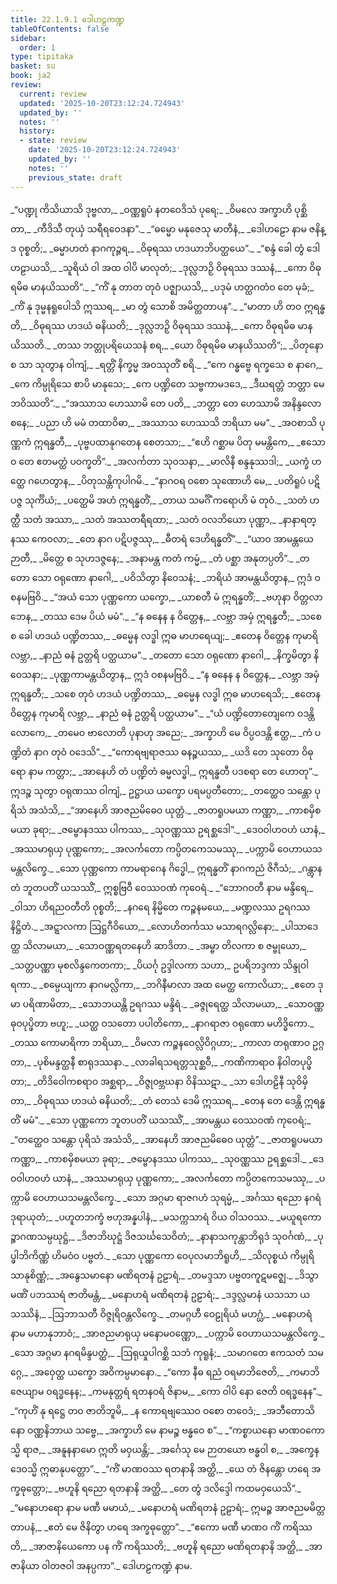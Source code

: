 ```yaml
---
title: 22.1.9.1 ဒေါဟဠကဏ္ဍ
tableOfContents: false
sidebar:
  order: 1
type: tipitaka
basket: su
book: ja2
review:
  current: review
  updated: '2025-10-20T23:12:24.724943'
  updated_by: ''
  notes: ''
  history:
  - state: review
    date: '2025-10-20T23:12:24.724943'
    updated_by: ''
    notes: ''
    previous_state: draft
---
```



<DynamicBreadcrumb />


<ReviewStatus review={frontmatter.review} showDetails={true} />

<HypothesisAnnotation frontmatter={frontmatter} />

<Division number="1346" book="ja2" e="ch" v="23" p="275">

<Paragraph number="2680" type="verses" book="ja2">
_“ပဏ္ဍု ကိသိယာသိ ဒုဗ္ဗလာ,_  
_ဝဏ္ဏရူပံ နတဝေဒိသံ ပုရေ;_  
_ဝိမလေ အက္ခာဟိ ပုစ္ဆိတာ,_  
_ကီဒိသီ တုယှံ သရီရဝေဒနာ”._  

</Paragraph>

</Division>
<Division number="1347" book="ja2" e="ch" v="23" p="275">

<Paragraph number="2681" type="verses" book="ja2">
_“ဓမ္မော မနုဇေသု မာတီနံ,_  
_ဒေါဟဠော နာမ ဇနိန္ဒ ဝုစ္စတိ;_  
_ဓမ္မာဟတံ နာဂကုဉ္ဇရ,_  
_ဝိဓုရဿ ဟဒယာဘိပတ္ထယေ”._  

</Paragraph>

</Division>
<Division number="1348" book="ja2" e="ch" v="23" p="275">

<Paragraph number="2682" type="verses" book="ja2">
_“စန္ဒံ ခေါ တွံ ဒေါဟဠာယသိ,_  
_သူရိယံ ဝါ အထ ဝါပိ မာလုတံ;_  
_ဒုလ္လဘဉှိ ဝိဓုရဿ ဒဿနံ,_  
_ကော ဝိဓုရမိဓ မာနယိဿတိ”._  

</Paragraph>

</Division>
<Division number="1349" book="ja2" e="ch" v="23" p="275">

<Paragraph number="2683" type="verses" book="ja2">
_“ကိံ နု တာတ တုဝံ ပဇ္ဈာယသိ,_  
_ပဒုမံ ဟတ္ထဂတံဝ တေ မုခံ;_  
_ကိံ နု ဒုမ္မနရူပေါသိ ဣဿရ,_  
_မာ တွံ သောစိ အမိတ္တတာပန”._  

</Paragraph>

</Division>
<Division number="1350" book="ja2" e="ch" v="23" p="276">

<Paragraph number="2684" type="verses" book="ja2">
_“မာတာ ဟိ တဝ ဣရန္ဓတိ,_  
_ဝိဓုရဿ ဟဒယံ ဓနိယတိ;_  
_ဒုလ္လဘဉှိ ဝိဓုရဿ ဒဿနံ,_  
_ကော ဝိဓုရမိဓ မာနယိဿတိ._  

</Paragraph>

</Division>
<Division number="1351" book="ja2" e="ch" v="23" p="276">

<Paragraph number="2685" type="verses" book="ja2">
_တဿ ဘတ္တုပရိယေသနံ စရ,_  
_ယော ဝိဓုရမိဓ မာနယိဿတိ”;_  
_ပိတုနော စ သာ သုတွာန ဝါကျံ,_  
_ရတ္တိံ နိက္ခမ္မ အဝဿုတိံ စရိ._  

</Paragraph>

</Division>
<Division number="1352" book="ja2" e="ch" v="23" p="276">

<Paragraph number="2686" type="verses" book="ja2">
_“ကေ ဂန္ဓဗ္ဗေ ရက္ခသေ စ နာဂေ,_  
_ကေ ကိမ္ပုရိသေ စာပိ မာနုသေ;_  
_ကေ ပဏ္ဍိတေ သဗ္ဗကာမဒဒေ,_  
_ဒီဃရတ္တံ ဘတ္တာ မေ ဘဝိဿတိ”._  

</Paragraph>

</Division>
<Division number="1353" book="ja2" e="ch" v="23" p="276">

<Paragraph number="2687" type="verses" book="ja2">
_“အဿာသ ဟေဿာမိ တေ ပတိ,_  
_ဘတ္တာ တေ ဟေဿာမိ အနိန္ဒလောစနေ;_  
_ပညာ ဟိ မမံ တထာဝိဓာ,_  
_အဿာသ ဟေဿသိ ဘရိယာ မမ”._  

</Paragraph>

</Division>
<Division number="1354" book="ja2" e="ch" v="23" p="276">

<Paragraph number="2688" type="verses" book="ja2">
_အဝစာသိ ပုဏ္ဏကံ ဣရန္ဓတီ,_  
_ပုဗ္ဗပထာနုဂတေန စေတသာ;_  
_“ဧဟိ ဂစ္ဆာမ ပိတု မမန္တိကေ,_  
_ဧသောဝ တေ ဧတမတ္ထံ ပဝက္ခတိ”._  

</Paragraph>

</Division>
<Division number="1355" book="ja2" e="ch" v="23" p="276">

<Paragraph number="2689" type="verses" book="ja2">
_အလင်္ကတာ သုဝသနာ,_  
_မာလိနီ စန္ဒနုဿဒါ;_  
_ယက္ခံ ဟတ္ထေ ဂဟေတွာန,_  
_ပိတုသန္တိကုပါဂမိ._  

</Paragraph>

</Division>
<Division number="1356" book="ja2" e="ch" v="23" p="276">

<Paragraph number="2690" type="verses" book="ja2">
_“နာဂဝရ ဝစော သုဏောဟိ မေ,_  
_ပတိရူပံ ပဋိပဇ္ဇ သုင်္ကိယံ;_  
_ပတ္ထေမိ အဟံ ဣရန္ဓတိံ,_  
_တာယ သမင်္ဂိံ ကရောဟိ မံ တုဝံ._  

</Paragraph>

</Division>
<Division number="1357" book="ja2" e="ch" v="23" p="276">

<Paragraph number="2691" type="verses" book="ja2">
_သတံ ဟတ္ထီ သတံ အဿာ,_  
_သတံ အဿတရီရထာ;_  
_သတံ ဝလဘိယော ပုဏ္ဏာ,_  
_နာနာရတ္နဿ ကေဝလာ;_  
_တေ နာဂ ပဋိပဇ္ဇဿု,_  
_ဓီတရံ ဒေဟိရန္ဓတိံ”._  

</Paragraph>

</Division>
<Division number="1358" book="ja2" e="ch" v="23" p="277">

<Paragraph number="2692" type="verses" book="ja2">
_“ယာဝ အာမန္တယေ ဉာတီ,_  
_မိတ္တေ စ သုဟဒဇ္ဇနေ;_  
_အနာမန္တ ကတံ ကမ္မံ,_  
_တံ ပစ္ဆာ အနုတပ္ပတိ”._  

</Paragraph>

</Division>
<Division number="1359" book="ja2" e="ch" v="23" p="277">

<Paragraph number="2693" type="verses" book="ja2">
_တတော သော ဝရုဏော နာဂေါ,_  
_ပဝိသိတွာ နိဝေသနံ;_  
_ဘရိယံ အာမန္တယိတွာန,_  
ဣဒံ ဝစနမဗြဝိ._  

</Paragraph>

</Division>
<Division number="1360" book="ja2" e="ch" v="23" p="277">

<Paragraph number="2694" type="verses" book="ja2">
_“အယံ သော ပုဏ္ဏကော ယက္ခော,_  
_ယာစတီ မံ ဣရန္ဓတိံ;_  
_ဗဟုနာ ဝိတ္တလာဘေန,_  
_တဿ ဒေမ ပိယံ မမံ”._  

</Paragraph>

</Division>
<Division number="1361" book="ja2" e="ch" v="23" p="277">

<Paragraph number="2695" type="verses" book="ja2">
_“န ဓနေန န ဝိတ္တေန,_  
_လဗ္ဘာ အမှံ ဣရန္ဓတီ;_  
_သစေ စ ခေါ ဟဒယံ ပဏ္ဍိတဿ,_  
_ဓမ္မေန လဒ္ဓါ ဣဓ မာဟရေယျ;_  
_ဧတေန ဝိတ္တေန ကုမာရိ လဗ္ဘာ,_  
_နာညံ ဓနံ ဥတ္တရိ ပတ္ထယာမ”._  

</Paragraph>

</Division>
<Division number="1362" book="ja2" e="ch" v="23" p="277">

<Paragraph number="2696" type="verses" book="ja2">
_တတော သော ဝရုဏော နာဂေါ,_  
_နိက္ခမိတွာ နိဝေသနာ;_  
_ပုဏ္ဏကာမန္တယိတွာန,_  
ဣဒံ ဝစနမဗြဝိ._  

</Paragraph>

</Division>
<Division number="1363" book="ja2" e="ch" v="23" p="277">

<Paragraph number="2697" type="verses" book="ja2">
_“န ဓနေန န ဝိတ္တေန,_  
_လဗ္ဘာ အမှံ ဣရန္ဓတီ;_  
_သစေ တုဝံ ဟဒယံ ပဏ္ဍိတဿ,_  
_ဓမ္မေန လဒ္ဓါ ဣဓ မာဟရေသိ;_  
_ဧတေန ဝိတ္တေန ကုမာရိ လဗ္ဘာ,_  
_နာညံ ဓနံ ဥတ္တရိ ပတ္ထယာမ”._  

</Paragraph>

</Division>
<Division number="1364" book="ja2" e="ch" v="23" p="277">

<Paragraph number="2698" type="verses" book="ja2">
_“ယံ ပဏ္ဍိတောတျေကေ ဝဒန္တိ လောကေ,_  
_တမေဝ ဗာလောတိ ပုနာဟု အညေ;_  
_အက္ခာဟိ မေ ဝိပ္ပဝဒန္တိ ဧတ္ထ,_  
_ကံ ပဏ္ဍိတံ နာဂ တုဝံ ဝဒေသိ”._  

</Paragraph>

</Division>
<Division number="1365" book="ja2" e="ch" v="23" p="277">

<Paragraph number="2699" type="verses" book="ja2">
_“ကောရဗျရာဇဿ ဓနဉ္စယဿ,_  
_ယဒိ တေ သုတော ဝိဓုရော နာမ ကတ္တာ;_  
_အာနေဟိ တံ ပဏ္ဍိတံ ဓမ္မလဒ္ဓါ,_  
ဣရန္ဓတီ ပဒစရာ တေ ဟောတု”._  

</Paragraph>

</Division>
<Division number="1366" book="ja2" e="ch" v="23" p="277">

<Paragraph number="2700" book="ja2">
ဣဒဉ္စ သုတွာ ဝရုဏဿ ဝါကျံ,_  
ဥဋ္ဌာယ ယက္ခော ပရမပ္ပတီတော;_  
_တတ္ထေဝ သန္တော ပုရိသံ အသံသိ,_  
_“အာနေဟိ အာဇညမိဓေဝ ယုတ္တံ._  

</Paragraph>

</Division>
<Division number="1367" book="ja2" e="ch" v="23" p="278">

<Paragraph number="2701" type="verses" book="ja2">
_ဇာတရူပမယာ ကဏ္ဏာ,_  
_ကာစမှိစမယာ ခုရာ;_  
_ဇမ္ဗောနဒဿ ပါကဿ,_  
_သုဝဏ္ဏဿ ဥရစ္ဆဒေါ”._  

</Paragraph>

</Division>
<Division number="1368" book="ja2" e="ch" v="23" p="278">

<Paragraph number="2702" type="verses" book="ja2">
_ဒေဝဝါဟဝဟံ ယာနံ,_  
_အဿမာရုယှ ပုဏ္ဏကော;_  
_အလင်္ကတော ကပ္ပိတကေသမဿု,_  
_ပက္ကာမိ ဝေဟာယသမန္တလိက္ခေ._  

</Paragraph>

</Division>
<Division number="1369" book="ja2" e="ch" v="23" p="278">

<Paragraph number="2703" book="ja2">
_သော ပုဏ္ဏကော ကာမရာဂေန ဂိဒ္ဓေါ,_  
ဣရန္ဓတိံ နာဂကညံ ဇိဂီသံ;_  
_ဂန္တွာန တံ ဘူတပတိံ ယသဿိံ,_  
ဣစ္စဗြဝီ ဝေဿဝဏံ ကုဝေရံ._  

</Paragraph>

</Division>
<Division number="1370" book="ja2" e="ch" v="23" p="278">

<Paragraph number="2704" type="verses" book="ja2">
_“ဘောဂဝတီ နာမ မန္ဒိရေ,_  
_ဝါသာ ဟိရညဝတီတိ ဝုစ္စတိ;_  
_နဂရေ နိမ္မိတေ ကဉ္စနမယေ,_  
_မဏ္ဍလဿ ဥရဂဿ နိဋ္ဌိတံ._  

</Paragraph>

</Division>
<Division number="1371" book="ja2" e="ch" v="23" p="278">

<Paragraph number="2705" type="verses" book="ja2">
_အဋ္ဋာလကာ ဩဋ္ဌဂီဝိယော,_  
_လောဟိတင်္ကဿ မသာရဂလ္လိနော;_  
_ပါသာဒေတ္ထ သိလာမယာ,_  
_သောဝဏ္ဏရတနေဟိ ဆာဒိတာ._  

</Paragraph>

</Division>
<Division number="1372" book="ja2" e="ch" v="23" p="278">

<Paragraph number="2706" type="verses" book="ja2">
_အမ္ဗာ တိလကာ စ ဇမ္ဗုယော,_  
_သတ္တပဏ္ဏာ မုစလိန္ဒကေတကာ;_  
_ပိယင်္ဂု ဥဒ္ဒါလကာ သဟာ,_  
ဥပရိဘဒ္ဒကာ သိန္ဒုဝါရကာ._  

</Paragraph>

</Division>
<Division number="1373" book="ja2" e="ch" v="23" p="278">

<Paragraph number="2707" type="verses" book="ja2">
_စမ္ပေယျကာ နာဂမလ္လိကာ,_  
_ဘဂိနီမာလာ အထ မေတ္ထ ကောလိယာ;_  
_ဧတေ ဒုမာ ပရိဏာမိတာ,_  
_သောဘယန္တိ ဥရဂဿ မန္ဒိရံ._  

</Paragraph>

</Division>
<Division number="1374" book="ja2" e="ch" v="23" p="279">

<Paragraph number="2708" type="verses" book="ja2">
_ခဇ္ဇုရေတ္ထ သိလာမယာ,_  
_သောဝဏ္ဏဓုဝပုပ္ဖိတာ ဗဟူ;_  
_ယတ္ထ ဝသတော ပပါတိကော,_  
_နာဂရာဇာ ဝရုဏော မဟိဒ္ဓိကော._  

</Paragraph>

</Division>
<Division number="1375" book="ja2" e="ch" v="23" p="279">

<Paragraph number="2709" type="verses" book="ja2">
_တဿ ကောမာရိကာ ဘရိယာ,_  
_ဝိမလာ ကဉ္စနဝေလ္လိဝိဂ္ဂဟာ;_  
_ကာလာ တရုဏာဝ ဥဂ္ဂတာ,_  
_ပုစိမန္ဒတ္ထနီ စာရုဒဿနာ._  

</Paragraph>

</Division>
<Division number="1376" book="ja2" e="ch" v="23" p="279">

<Paragraph number="2710" type="verses" book="ja2">
_လာခါရသရတ္တသုစ္ဆဝီ,_  
_ကဏိကာရာဝ နိဝါတပုပ္ဖိတာ;_  
_တိဒိဝေါကစရာဝ အစ္ဆရာ,_  
_ဝိဇ္ဇုဝဗ္ဘဃနာ ဝိနိဿဋာ._  

</Paragraph>

</Division>
<Division number="1377" book="ja2" e="ch" v="23" p="279">

<Paragraph number="2711" type="verses" book="ja2">
_သာ ဒေါဟဠိနီ သုဝိမှိတာ,_  
_ဝိဓုရဿ ဟဒယံ ဓနိယတိ;_  
_တံ တေသံ ဒေမိ ဣဿရ,_  
_တေန တေ ဒေန္တိ ဣရန္ဓတိံ မမံ”._  

</Paragraph>

</Division>
<Division number="1378" book="ja2" e="ch" v="23" p="279">

<Paragraph number="2712" type="verses" book="ja2">
_သော ပုဏ္ဏကော ဘူတပတိံ ယသဿိံ,_  
_အာမန္တယ ဝေဿဝဏံ ကုဝေရံ;_  
_“တတ္ထေဝ သန္တော ပုရိသံ အသံသိ,_  
_အာနေဟိ အာဇညမိဓေဝ ယုတ္တံ”._  

</Paragraph>

</Division>
<Division number="1379" book="ja2" e="ch" v="23" p="279">

<Paragraph number="2713" type="verses" book="ja2">
_ဇာတရူပမယာ ကဏ္ဏာ,_  
_ကာစမှိစမယာ ခုရာ;_  
_ဇမ္ဗောနဒဿ ပါကဿ,_  
_သုဝဏ္ဏဿ ဥရစ္ဆဒေါ._  

</Paragraph>

</Division>
<Division number="1380" book="ja2" e="ch" v="23" p="279">

<Paragraph number="2714" type="verses" book="ja2">
_ဒေဝဝါဟဝဟံ ယာနံ,_  
_အဿမာရုယှ ပုဏ္ဏကော;_  
_အလင်္ကတော ကပ္ပိတကေသမဿု,_  
_ပက္ကာမိ ဝေဟာယသမန္တလိက္ခေ._  

</Paragraph>

</Division>
<Division number="1381" book="ja2" e="ch" v="23" p="280">

<Paragraph number="2715" type="verses" book="ja2">
_သော အဂ္ဂမာ ရာဇဂဟံ သုရမ္မံ,_  
_အင်္ဂဿ ရညော နဂရံ ဒုရာယုတံ;_  
_ပဟူတဘက္ခံ ဗဟုအန္နပါနံ,_  
_မသက္ကသာရံ ဝိယ ဝါသဝဿ._  

</Paragraph>

</Division>
<Division number="1382" book="ja2" e="ch" v="23" p="280">

<Paragraph number="2716" type="verses" book="ja2">
_မယူရကောဉ္စာဂဏသမ္ပဃုဋ္ဌံ,_  
_ဒိဇာဘိဃုဋ္ဌံ ဒိဇသင်္ဃသေဝိတံ;_  
_နာနာသကုန္တာဘိရုဒံ သုဝင်္ဂဏံ,_  
_ပုပ္ဖါဘိကိဏ္ဏံ ဟိမဝံဝ ပဗ္ဗတံ._  

</Paragraph>

</Division>
<Division number="1383" book="ja2" e="ch" v="23" p="280">

<Paragraph number="2717" type="verses" book="ja2">
_သော ပုဏ္ဏကော ဝေပုလမာဘိရူဟိ,_  
_သိလုစ္စယံ ကိမ္ပုရိသာနုစိဏ္ဏံ;_  
_အနွေသမာနော မဏိရတနံ ဥဠာရံ,_  
_တမဒ္ဒသာ ပဗ္ဗတကူဋမဇ္ဈေ._  

</Paragraph>

</Division>
<Division number="1384" book="ja2" e="ch" v="23" p="280">

<Paragraph number="2718" type="verses" book="ja2">
_ဒိသွာ မဏိံ ပဘဿရံ ဇာတိမန္တံ,_  
_မနောဟရံ မဏိရတနံ ဥဠာရံ;_  
_ဒဒ္ဒလ္လမာနံ ယသသာ ယသဿိနံ,_  
_ဩဘာသတီ ဝိဇ္ဇုရိဝန္တလိက္ခေ._  

</Paragraph>

</Division>
<Division number="1385" book="ja2" e="ch" v="23" p="280">

<Paragraph number="2719" type="verses" book="ja2">
_တမဂ္ဂဟီ ဝေဠုရိယံ မဟဂ္ဃံ,_  
_မနောဟရံ နာမ မဟာနုဘာဝံ;_  
_အာဇညမာရုယှ မနောမဝဏ္ဏော,_  
_ပက္ကာမိ ဝေဟာယသမန္တလိက္ခေ._  

</Paragraph>

</Division>
<Division number="1386" book="ja2" e="ch" v="23" p="280">

<Paragraph number="2720" type="verses" book="ja2">
_သော အဂ္ဂမာ နဂရမိန္ဒပတ္ထံ,_  
_ဩရုယှုပါဂစ္ဆိ သဘံ ကုရူနံ;_  
_သမာဂတေ ဧကသတံ သမဂ္ဂေ,_  
_အဝှေတ္ထ ယက္ခော အဝိကမ္ပမာနော._  

</Paragraph>

</Division>
<Division number="1387" book="ja2" e="ch" v="23" p="280">

<Paragraph number="2721" type="verses" book="ja2">
_“ကော နီဓ ရညံ ဝရမာဘိဇေတိ,_  
_ကမာဘိဇေယျာမ ဝရဒ္ဓနေန;_  
_ကမနုတ္တရံ ရတနဝရံ ဇိနာမ,_  
_ကော ဝါပိ နော ဇေတိ ဝရဒ္ဓနေန”._  

</Paragraph>

</Division>
<Division number="1388" book="ja2" e="ch" v="23" p="281">

<Paragraph number="2722" type="verses" book="ja2">
_“ကုဟိံ နု ရဋ္ဌေ တဝ ဇာတိဘူမိ,_  
_န ကောရဗျဿေဝ ဝစော တဝေဒံ;_  
_အဘီတောသိ နော ဝဏ္ဏနိဘာယ သဗ္ဗေ,_  
_အက္ခာဟိ မေ နာမဉ္စ ဗန္ဓဝေ စ”._  

</Paragraph>

</Division>
<Division number="1389" book="ja2" e="ch" v="23" p="281">

<Paragraph number="2723" type="verses" book="ja2">
_“ကစ္စာယနော မာဏဝကောသ္မိ ရာဇ,_  
_အနူနနာမော ဣတိ မဝှယန္တိ;_  
_အင်္ဂေသု မေ ဉာတယော ဗန္ဓဝါ စ,_  
_အက္ခေန ဒေဝသ္မိ ဣဓာနုပတ္တော”._  

</Paragraph>

</Division>
<Division number="1390" book="ja2" e="ch" v="23" p="281">

<Paragraph number="2724" type="verses" book="ja2">
_“ကိံ မာဏဝဿ ရတနာနိ အတ္ထိ,_  
_ယေ တံ ဇိနန္တော ဟရေ အက္ခဓုတ္တော;_  
_ဗဟူနိ ရညော ရတနာနိ အတ္ထိ,_  
_တေ တွံ ဒလိဒ္ဒေါ ကထမဝှယေသိ”._  

</Paragraph>

</Division>
<Division number="1391" book="ja2" e="ch" v="23" p="281">

<Paragraph number="2725" type="verses" book="ja2">
_“မနောဟရော နာမ မဏီ မမာယံ,_  
_မနောဟရံ မဏိရတနံ ဥဠာရံ;_  
ဣမဉ္စ အာဇညမမိတ္တတာပနံ,_  
_ဧတံ မေ ဇိနိတွာ ဟရေ အက္ခဓုတ္တော”._  

</Paragraph>

</Division>
<Division number="1392" book="ja2" e="ch" v="23" p="281">

<Paragraph number="2726" type="verses" book="ja2">
_“ဧကော မဏီ မာဏဝ ကိံ ကရိဿတိ,_  
_အာဇာနိယေကော ပန ကိံ ကရိဿတိ;_  
_ဗဟူနိ ရညော မဏိရတနာနိ အတ္ထိ,_  
_အာဇာနိယာ ဝါတဇဝါ အနပ္ပကာ”._  


</Paragraph>
</Division>

<Paragraph number="2727" type="center" book="ja2">
ဒေါဟဠကဏ္ဍံ နာမ.
</Paragraph>